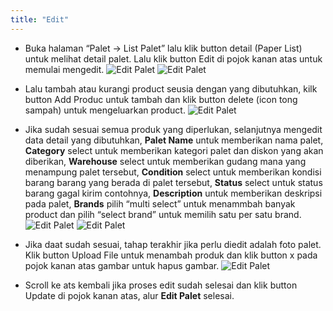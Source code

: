 ```yaml
---
title: "Edit"
---
```


- Buka halaman “Palet -> List Palet” lalu klik button detail (Paper List) untuk melihat detail palet. Lalu klik button Edit di pojok kanan atas untuk memulai mengedit.
  ![Edit Palet](/image/storage/palet/edit/a-1.png "Edit Palet")
  ![Edit Palet](/image/storage/palet/edit/a-2.png "Edit Palet")

- Lalu tambah atau kurangi product seusia dengan yang dibutuhkan, kilk button Add Produc untuk tambah dan klik button delete (icon tong sampah) untuk mengeluarkan product.
  ![Edit Palet](/image/storage/palet/edit/b-1.png "Edit Palet")

- Jika sudah sesuai semua produk yang diperlukan, selanjutnya mengedit data detail yang dibutuhkan, **Palet Name** untuk memberikan nama palet, **Category** select untuk memberikan kategori palet dan diskon yang akan diberikan, **Warehouse** select untuk memberikan gudang mana yang menampung palet tersebut, **Condition** select untuk memberikan kondisi barang barang yang berada di palet tersebut, **Status** select untuk status barang gagal kirim contohnya, **Description** untuk memberikan deskripsi pada palet, **Brands** pilih “multi select” untuk menammbah banyak product dan pilih “select brand” untuk memilih satu per satu brand.
  ![Edit Palet](/image/storage/palet/edit/c-1.png "Edit Palet")
  ![Edit Palet](/image/storage/palet/edit/c-2.png "Edit Palet")

- Jika daat sudah sesuai, tahap terakhir jika perlu diedit adalah foto palet. Klik button Upload File untuk menambah produk dan klik button x pada pojok kanan atas gambar untuk hapus gambar.
  ![Edit Palet](/image/storage/palet/edit/d-1.png "Edit Palet")

- Scroll ke ats kembali jika proses edit sudah selesai dan klik button Update di pojok kanan atas, alur **Edit Palet** selesai.
